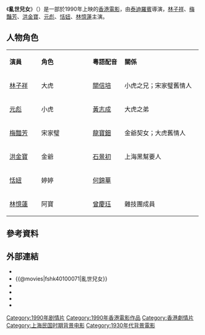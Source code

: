 {{Otheruses|subject=1990年上映的香港電影|other=其他同名作品|亂世兒女}}
{{Infobox Film
| name               = 亂世兒女
| original_name      = {{lang|en|''Shanghai, Shanghai''}}
| image              = Luan Shi Er Nü poster (1990 Hong Kong film Version).jpg
| caption            = 原裝香港版電影海報（1990年香港電影版）
| director           = [[泰迪羅賓|泰迪羅賓]]
| producer           = [[元奎|元奎]]
| producer_2         = [[李錦文|李錦文]]
| writer             = [[潘源良|潘源良]]、[[杜國威|杜國威]]
| story              = [[阮繼志|阮繼志]]
| starring           = [[林子祥|林子祥]]<br/>[[梅豔芳|梅豔芳]]<br/>[[元彪|元彪]]<br/>[[洪金寶|洪金寶]]<br/>[[恬妞|恬妞]]<br/>[[林憶蓮|林憶蓮]]
| music              = [[泰迪羅賓|泰迪羅賓]]
| cinematography     = [[黃寶文|黃寶文]]
| editing            = [[潘雄|潘雄]]
| production_company = 
| distributor        = 
| released           = {{BHKG}}：{{film date|1990|1|20}}{{KOR}}：{{start date|1990|1|26}}<br/>{{TWN}}：{{start date|1990|1|27}}
| runtime            = 91 分鐘
| country            = {{英屬香港電影}}
| language           = 粵語
| budget             = 
| gross              = [[HK$|HK$]] 13,305,900.00<ref>[http://www.angelfire.com/home/bobic/HK_Movies/Total/hk1990a-b5.htm 香港電影票房 1990（總票房）] {{Wayback|url=http://www.angelfire.com/home/bobic/HK_Movies/Total/hk1990a-b5.htm |date=20131002005806 }} 第24位 香港電影票房全紀錄</ref><ref>[http://www.angelfire.com/home/bobic/HK_Movies/HK/hk1990c-b5.htm 香港電影票房 1990（華語電影）] {{Wayback|url=http://www.angelfire.com/home/bobic/HK_Movies/HK/hk1990c-b5.htm |date=20080212112513 }} 第18位 香港電影票房全紀錄</ref>
}}

《'''亂世兒女'''》（{{lang-en|''Shanghai, Shanghai''}}）是一部於1990年上映的[[香港電影|香港電影]]，由[[泰迪羅賓|泰迪羅賓]]導演，[[林子祥|林子祥]]、[[梅豔芳|梅豔芳]]、[[洪金寶|洪金寶]]、[[元彪|元彪]]、[[恬妞|恬妞]]、[[林憶蓮|林憶蓮]]主演。

== 人物角色 ==
{|class="wikitable" width="56%"
|- style="background:cornflowerblue; color:white" align=center
|style="width:2%"|'''演員'''||style="width:4%"|'''角色'''||style="width:2%"|'''粵語配音'''||style="width:6%"|'''關係'''
|-
|[[林子祥|林子祥]]|| 大虎  || [[關信培|關信培]]||  小虎之兄；宋家璧舊情人
|-
|[[元彪|元彪]]|| 小虎  || [[黃志成|黃志成]]||  大虎之弟
|-
|[[梅豔芳|梅豔芳]]|| 宋家璧 || [[龍寶鈿|龍寶鈿]]||  金爺契女；大虎舊情人
|-
|[[洪金寶|洪金寶]]||  金爺 || [[石景初|石景初]]||  上海黑幫要人
|-
|[[恬妞|恬妞]]||  婷婷 || [[何錦華|何錦華]]||  
|-
|[[林憶蓮|林憶蓮]]|| 阿寶 || [[曾慶珏|曾慶珏]]||  雜技團成員
|}

==參考資料==

{{Reflist|25em}}

==外部連結==
*{{hkmdb title|7322|亂世兒女}}
*{{@movies|fshk40100071|亂世兒女}}
*{{douban|title=亂世兒女}}
*{{Mtime|24805|亂世兒女}}
*{{rotten-tomatoes|shanghai_shanghai|亂世兒女}}
*{{imdb title|0100071|亂世兒女}}
{{梅艷芳}}
[[Category:1990年剧情片|Category:1990年剧情片]]
[[Category:1990年香港電影作品|Category:1990年香港電影作品]]
[[Category:香港劇情片|Category:香港劇情片]]
[[Category:上海民国时期背景电影|Category:上海民国时期背景电影]]
[[Category:1930年代背景電影|Category:1930年代背景電影]]